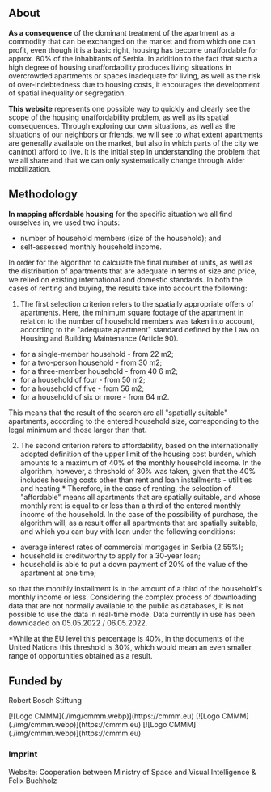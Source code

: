 <section>

## About

**As a consequence** of the dominant treatment of the apartment as a commodity that can be exchanged on the market and from which one can profit, even though it is a basic right, housing has become unaffordable for approx. 80% of the inhabitants of Serbia. In addition to the fact that such a high degree of housing unaffordability produces living situations in overcrowded apartments or spaces inadequate for living, as well as the risk of over-indebtedness due to housing costs, it encourages the development of spatial inequality or segregation.

**This website** represents one possible way to quickly and clearly see the scope of the housing unaffordability problem, as well as its spatial consequences. Through exploring our own situations, as well as the situations of our neighbors or friends, we will see to what extent apartments are generally available on the market, but also in which parts of the city we can(not) afford to live. It is the initial step in understanding the problem that we all share and that we can only systematically change through wider mobilization.


## Methodology

**In mapping affordable housing** for the specific situation we all find ourselves in, we used two inputs:
- number of household members (size of the household); and
- self-assessed monthly household income.

In order for the algorithm to calculate the final number of units, as well as the distribution of apartments that are adequate in terms of size and price, we relied on existing international and domestic standards.
In both the cases of renting and buying, the results take into account the following:

1) The first selection criterion refers to the spatially appropriate offers of apartments. Here, the minimum square footage of the apartment in relation to the number of household members was taken into account, according to the "adequate apartment" standard defined by the Law on Housing and Building Maintenance (Article 90).

- for a single-member household - from 22 m2;
- for a two-person household - from 30 m2;
- for a three-member household - from 40 6 m2;
- for a household of four - from 50 m2;
- for a household of five - from 56 m2;
- for a household of six or more - from 64 m2.

This means that the result of the search are all "spatially suitable" apartments, according to the entered household size, corresponding to the legal minimum and those larger than that.

2) The second criterion refers to affordability, based on the internationally adopted definition of the upper limit of the housing cost burden, which amounts to a maximum of 40% of the monthly household income. In the algorithm, however, a threshold of 30% was taken, given that the 40% includes housing costs other than rent and loan installments - utilities and heating.* Therefore, in the case of renting, the selection of "affordable" means all apartments that are spatially suitable, and whose monthly rent is equal to or less than a third of the entered monthly income of the household. In the case of the possibility of purchase, the algorithm will, as a result offer all apartments that are spatially suitable, and which you can buy with loan under the following conditions:

- average interest rates of commercial mortgages in Serbia (2.55%);
- household is creditworthy to apply for a 30-year loan;
- household is able to put a down payment of 20% of the value of the apartment at one time;

so that the monthly installment is in the amount of a third of the household's monthly income or less.
Considering the complex process of downloading data that are not normally available to the public as databases, it is not possible to use the data in real-time mode. Data currently in use has been downloaded on 05.05.2022 / 06.05.2022.


*While at the EU level this percentage is 40%, in the documents of the United Nations this threshold is 30%, which would mean an even smaller range of opportunities obtained as a result.
</section>

<section>

## Funded by

Robert Bosch Stiftung

<div className='images'>
[![Logo CMMM](./img/cmmm.webp)](https://cmmm.eu)
[![Logo CMMM](./img/cmmm.webp)](https://cmmm.eu)
[![Logo CMMM](./img/cmmm.webp)](https://cmmm.eu)
</div>
</section>
<section>

### Imprint

Website: Cooperation between Ministry of Space and Visual Intelligence & Felix Buchholz

</section>
